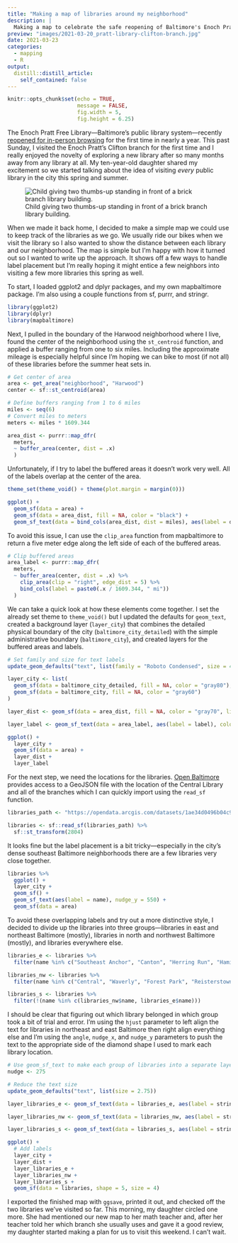 ```yaml
---
title: "Making a map of libraries around my neighborhood"
description: |
  Making a map to celebrate the safe reopening of Baltimore's Enoch Pratt Free Library and visit more libraries around Harwood this spring.
preview: "images/2021-03-20_pratt-library-clifton-branch.jpg"
date: 2021-03-23
categories:
  - mapping
  - R
output:
  distill::distill_article:
    self_contained: false
---
```


```r
knitr::opts_chunk$set(echo = TRUE,
                      message = FALSE,
                      fig.width = 5,
                      fig.height = 6.25)
```

The Enoch Pratt Free Library—Baltimore's public library system—recently [reopened for in-person browsing](https://www.prattlibrary.org/about-us/covid-19-updates/pratt-library-reopening) for the first time in nearly a year. This past Sunday, I visited the Enoch Pratt's Clifton branch for the first time and I really enjoyed the novelty of exploring a new library after so many months away from any library at all. My ten-year-old daughter shared my excitement so we started talking about the idea of visiting *every* public library in the city this spring and summer.

![Child giving two thumbs-up standing in front of a brick branch library building.](images/2021-03-20_pratt-library-clifton-branch.jpg)

When we made it back home, I decided to make a simple map we could use to keep track of the libraries as we go. We usually ride our bikes when we visit the library so I also wanted to show the distance between each library and our neighborhood. The map is simple but I'm happy with how it turned out so I wanted to write up the approach. It shows off a few ways to handle label placement but I'm really hoping it might entice a few neighbors into visiting a few more libraries this spring as well.

To start, I loaded ggplot2 and dplyr packages, and my own mapbaltimore package. I'm also using a couple functions from sf, purrr, and stringr.

```r
library(ggplot2)
library(dplyr)
library(mapbaltimore)
```
Next, I pulled in the boundary of the Harwood neighborhood where I live, found the center of the neighborhood using the `st_centroid` function, and applied a buffer ranging from one to six miles. Including the approximate mileage is especially helpful since I'm hoping we can bike to most (if not all) of these libraries before the summer heat sets in.

```r
# Get center of area
area <- get_area("neighborhood", "Harwood")
center <- sf::st_centroid(area)

# Define buffers ranging from 1 to 6 miles
miles <- seq(6)
# Convert miles to meters
meters <- miles * 1609.344

area_dist <- purrr::map_dfr(
  meters,
  ~ buffer_area(center, dist = .x)
  )
```

Unfortunately, if I try to label the buffered areas it doesn't work very well. All of the labels overlap at the center of the area.

```r
theme_set(theme_void() + theme(plot.margin = margin(0)))

ggplot() +
  geom_sf(data = area) +
  geom_sf(data = area_dist, fill = NA, color = "black") +
  geom_sf_text(data = bind_cols(area_dist, dist = miles), aes(label = dist))
```

To avoid this issue, I can use the `clip_area` function from mapbaltimore to return a five meter edge along the left side of each of the buffered areas.

```r
# Clip buffered areas
area_label <- purrr::map_dfr(
  meters,
  ~ buffer_area(center, dist = .x) %>%
    clip_area(clip = "right", edge_dist = 5) %>% 
    bind_cols(label = paste0(.x / 1609.344, " mi"))
  )
```

We can take a quick look at how these elements come together. I set the already set theme to `theme_void()` but I updated the defaults for `geom_text`, created a background layer (`layer_city`) that combines the detailed physical boundary of the city (`baltimore_city_detailed`) with the simple administrative boundary (`baltimore_city`), and created layers for the buffered areas and labels.

```r
# Set family and size for text labels
update_geom_defaults("text", list(family = "Roboto Condensed", size = 4))

layer_city <- list(
  geom_sf(data = baltimore_city_detailed, fill = NA, color = "gray80"),
  geom_sf(data = baltimore_city, fill = NA, color = "gray60")
)

layer_dist <- geom_sf(data = area_dist, fill = NA, color = "gray70", linetype = "dotted")

layer_label <- geom_sf_text(data = area_label, aes(label = label), color = "gray20")

ggplot() +
  layer_city +
  geom_sf(data = area) +
  layer_dist +
  layer_label
```

For the next step, we need the locations for the libraries. [Open Baltimore](https://data.baltimorecity.gov/datasets/library-1) provides access to a GeoJSON file with the location of the Central Library and all of the branches which I can quickly import using the `read_sf` function.

```r
libraries_path <- "https://opendata.arcgis.com/datasets/1ae34d0496b04c9faa417a8073b8bb2f_0.geojson"

libraries <- sf::read_sf(libraries_path) %>% 
  sf::st_transform(2804)
```

It looks fine but the label placement is a bit tricky—especially in the city's dense southeast Baltimore neighborhoods there are a few libraries very close together. 

```r
libraries %>% 
  ggplot() +
  layer_city +
  geom_sf() +
  geom_sf_text(aes(label = name), nudge_y = 550) +
  geom_sf(data = area)
```

To avoid these overlapping labels and try out a more distinctive style, I decided to divide up the libraries into three groups—libraries in east and northeast Baltimore (mostly), libraries in north and northwest Baltimore (mostly), and libraries everywhere else.

```r
libraries_e <- libraries %>% 
  filter(name %in% c("Southeast Anchor", "Canton", "Herring Run", "Hamilton", "Northwood", "Clifton", "Govans"))

libraries_nw <- libraries %>% 
  filter(name %in% c("Central", "Waverly", "Forest Park", "Reisterstown", "Orleans", "Roland Park", "Hampden", "Walbrook"))

libraries_s <- libraries %>% 
  filter(!(name %in% c(libraries_nw$name, libraries_e$name)))
```

I should be clear that figuring out which library belonged in which group took a bit of trial and error. I'm using the `hjust` parameter to left align the text for libraries in northeast and east Baltimore then right align everything else and I'm using the `angle`, `nudge_x`, and `nudge_y` parameters to push the text to the appropriate side of the diamond shape I used to mark each library location.

```r
# Use geom_sf_text to make each group of libraries into a separate layer
nudge <- 275

# Reduce the text size
update_geom_defaults("text", list(size = 2.75))

layer_libraries_e <- geom_sf_text(data = libraries_e, aes(label = stringr::str_to_upper(name)), nudge_x = nudge, nudge_y = nudge*-1, angle = -45, hjust = 0)

layer_libraries_nw <- geom_sf_text(data = libraries_nw, aes(label = stringr::str_to_upper(name)), nudge_x = nudge*-1, nudge_y = nudge, angle = -45, hjust = 1) 

layer_libraries_s <- geom_sf_text(data = libraries_s, aes(label = stringr::str_to_upper(name)), nudge_x = nudge*-1, nudge_y = nudge*-1, angle = 45, hjust = 1) 

ggplot() +
  # Add labels
  layer_city +
  layer_dist +
  layer_libraries_e +
  layer_libraries_nw +
  layer_libraries_s +
  geom_sf(data = libraries, shape = 5, size = 4)
```

I exported the finished map with `ggsave`, printed it out, and checked off the two libraries we've visited so far. This morning, my daughter circled one more. She had mentioned our new map to her math teacher and, after her teacher told her which branch she usually uses and gave it a good review, my daughter started making a plan for us to visit this weekend. I can't wait.